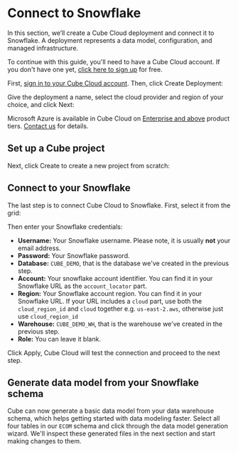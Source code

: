 # Connect to Snowflake

In this section, we’ll create a Cube Cloud deployment and connect it to
Snowflake. A deployment represents a data model, configuration, and managed
infrastructure.

To continue with this guide, you'll need to have a Cube Cloud account. If you
don't have one yet, [click here to sign up][cube-cloud-signup] for free.

First, [sign in to your Cube Cloud account][cube-cloud-signin]. Then,
click <Btn>Create Deployment</Btn>:

Give the deployment a name, select the cloud provider and region of your choice,
and click <Btn>Next</Btn>:

<Screenshot
  alt="Cube Cloud Create Deployment Screen"
  src="https://ucarecdn.com/2338323e-0db8-4224-8e7a-3b4daf9c60ec/"
/>

<SuccessBox>

Microsoft Azure is available in Cube Cloud on
[Enterprise and above](https://cube.dev/pricing) product tiers.
[Contact us](https://cube.dev/contact) for details.

</SuccessBox>

## Set up a Cube project

Next, click <Btn>Create</Btn> to create a new project from scratch:

<Screenshot
  alt="Cube Cloud Upload Project Screen"
  src="https://ucarecdn.com/46b72b61-b650-4271-808d-55203f1c8d8b/"
/>

## Connect to your Snowflake

The last step is to connect Cube Cloud to Snowflake. First, select it from the
grid:

<Screenshot
  alt="Cube Cloud Setup Database Screen"
  src="https://ucarecdn.com/1d656ba9-dd83-4ff4-a59e-8b5f97a9ddcc/"
/>

Then enter your Snowflake credentials:

- **Username:** Your Snowflake username. Please note, it is usually **not** your
  email address.
- **Password:** Your Snowflake password.
- **Database:** `CUBE_DEMO`, that is the database we've created in the previous
  step.
- **Account:** Your snowflake account identifier. You can find it in your
  Snowflake URL as the `account_locator` part.
- **Region:** Your Snowflake account region. You can find it in your Snowflake
  URL. If your URL includes a `cloud` part, use both the `cloud_region_id` and
  `cloud` together e.g. `us-east-2.aws`, otherwise just use `cloud_region_id`
- **Warehouse:** `CUBE_DEMO_WH`, that is the warehouse we've created in the
  previous step.
- **Role:** You can leave it blank.

Click <Btn>Apply</Btn>, Cube Cloud will test the connection and proceed to the
next step.

## Generate data model from your Snowflake schema

Cube can now generate a basic data model from your data warehouse schema, which
helps getting started with data modeling faster. Select all four tables in our
`ECOM` schema and click through the data model generation wizard. We'll inspect
these generated files in the next section and start making changes to them.

[cube-cloud-signin]: https://cubecloud.dev/auth
[cube-cloud-signup]: https://cubecloud.dev/auth/signup

